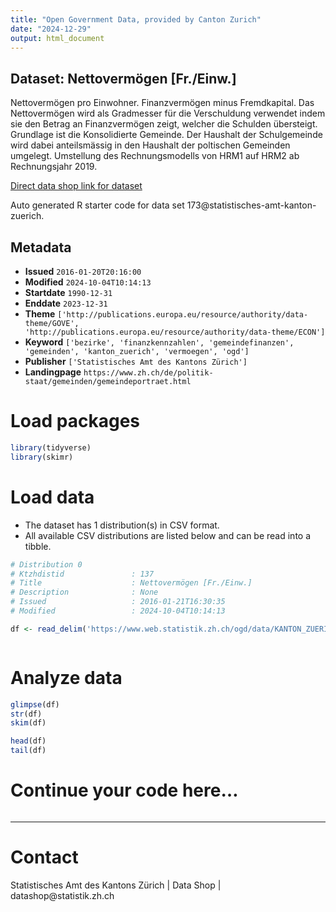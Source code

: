 ```yaml
---
title: "Open Government Data, provided by Canton Zurich"
date: "2024-12-29"
output: html_document
---
```


## Dataset: Nettovermögen [Fr./Einw.]

Nettovermögen pro Einwohner. Finanzvermögen minus Fremdkapital. Das Nettovermögen wird als Gradmesser für die Verschuldung verwendet indem sie den Betrag an Finanzvermögen zeigt, welcher die Schulden übersteigt. Grundlage ist die Konsolidierte Gemeinde. Der Haushalt der Schulgemeinde wird dabei anteilsmässig in den Haushalt der poltischen Gemeinden umgelegt. Umstellung des Rechnungsmodells von HRM1 auf HRM2 ab Rechnungsjahr 2019.

[Direct data shop link for dataset](https://www.zh.ch/de/politik-staat/statistik-daten/datenkatalog.html#/datasets/173@statistisches-amt-kanton-zuerich)

Auto generated R starter code for data set 173@statistisches-amt-kanton-zuerich.

## Metadata

- **Issued** `2016-01-20T20:16:00`
- **Modified** `2024-10-04T10:14:13`
- **Startdate** `1990-12-31`
- **Enddate** `2023-12-31`
- **Theme** `['http://publications.europa.eu/resource/authority/data-theme/GOVE', 'http://publications.europa.eu/resource/authority/data-theme/ECON']`
- **Keyword** `['bezirke', 'finanzkennzahlen', 'gemeindefinanzen', 'gemeinden', 'kanton_zuerich', 'vermoegen', 'ogd']`
- **Publisher** `['Statistisches Amt des Kantons Zürich']`
- **Landingpage** `https://www.zh.ch/de/politik-staat/gemeinden/gemeindeportraet.html`


# Load packages

```r

library(tidyverse)
library(skimr)

```

# Load data

-   The dataset has 1 distribution(s) in CSV format.
-   All available CSV distributions are listed below and can be read into a tibble.

```r

# Distribution 0
# Ktzhdistid               : 137
# Title                    : Nettovermögen [Fr./Einw.]
# Description              : None
# Issued                   : 2016-01-21T16:30:35
# Modified                 : 2024-10-04T10:14:13

df <- read_delim('https://www.web.statistik.zh.ch/ogd/data/KANTON_ZUERICH_431.csv')



```

# Analyze data

```r

glimpse(df)
str(df)
skim(df)

head(df)
tail(df)

```

# Continue your code here...

```r

```

------------------------------------------------------------------------

# Contact

Statistisches Amt des Kantons Zürich | Data Shop | datashop@statistik.zh.ch
